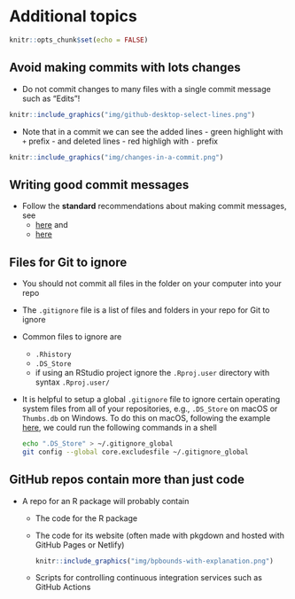 # Additional topics

```r
knitr::opts_chunk$set(echo = FALSE)
```

## Avoid making commits with lots changes
- Do not commit changes to many files with a single commit message such as "Edits"!  
```r
knitr::include_graphics("img/github-desktop-select-lines.png")
```  
- Note that in a commit we can see the added lines - green highlight with `+` prefix - and deleted lines - red highligh with `-` prefix  
```r
knitr::include_graphics("img/changes-in-a-commit.png")
```  

## Writing good commit messages
- Follow the **standard** recommendations about making commit messages, see
  - [here](https://style.tidyverse.org/gitgithub.html) and
  - [here](https://chris.beams.io/posts/git-commit/)

## Files for Git to ignore

- You should not commit all files in the folder on your computer into your repo
- The `.gitignore` file is a list of files and folders in your repo for Git to ignore
- Common files to ignore are
  - `.Rhistory`
  - `.DS_Store`
  - if using an RStudio project ignore the `.Rproj.user` directory with syntax `.Rproj.user/`
- It is helpful to setup a global `.gitignore` file to ignore certain operating system files from all of your repositories, e.g., `.DS_Store` on macOS or `Thumbs.db` on Windows. To do this on macOS, following the example [here](https://stackoverflow.com/a/52678499), we could run the following commands in a shell

    ```bash
    echo ".DS_Store" > ~/.gitignore_global
    git config --global core.excludesfile ~/.gitignore_global
    ```  

## GitHub repos contain more than just code
- A repo for an R package will probably contain
  - The code for the R package
  - The code for its website (often made with pkgdown and hosted with GitHub Pages or Netlify)  
    ```r
    knitr::include_graphics("img/bpbounds-with-explanation.png")
    ```  
  - Scripts for controlling continuous integration services such as GitHub Actions
